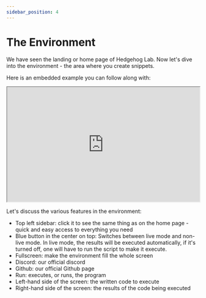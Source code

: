 ```yaml
---
sidebar_position: 4
---
```



# The Environment

We have seen the landing or home page of Hedgehog Lab. Now let's dive into the environment - the area where you create snippets.

Here is an embedded example you can follow along with:

<iframe src="https://hlab.app/s/docs/hello_hbook"
    width="100%"
    height="300px">
</iframe>

Let's discuss the various features in the environment:
<ul>
<li> Top left sidebar: click it to see the same thing as on the home page - quick and easy access to everything you need </li>
<li> Blue button in the center on top: Switches between live mode and non-live mode. In live mode, the results will be executed automatically, if it's turned off, one will have to run the script to make it execute.</li>
<li> Fullscreen: make the environment fill the whole screen </li>
<li> Discord: our official discord </li>
<li> Github: our official Github page </li>
<li> Run: executes, or runs, the program </li>
<li> Left-hand side of the screen: the written code to execute </li>
<li> Right-hand side of the screen: the results of the code being executed </li>
</ul>